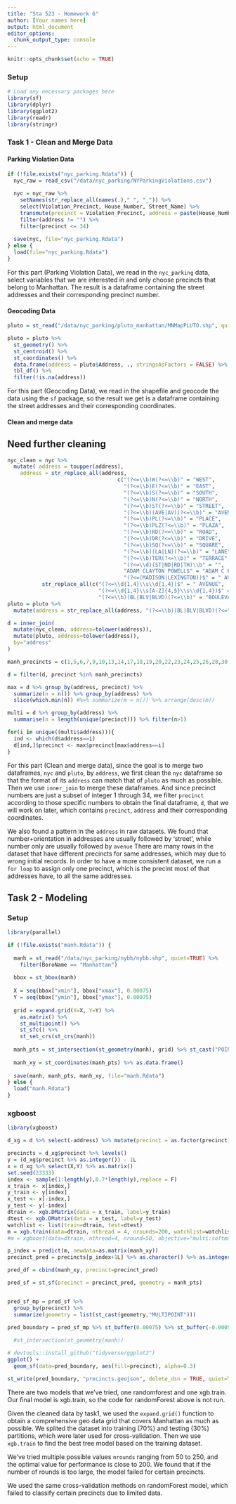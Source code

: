 ```yaml
---
title: "Sta 523 - Homework 6"
author: [Your names here]
output: html_document
editor_options: 
  chunk_output_type: console
---
```


```r
knitr::opts_chunk$set(echo = TRUE)
```

### Setup

```r
# Load any necessary packages here
library(sf)
library(dplyr)
library(ggplot2)
library(readr)
library(stringr)
```

### Task 1 - Clean and Merge Data

#### Parking Violation Data

```r
if (!file.exists("nyc_parking.Rdata")) {
  nyc_raw = read_csv("/data/nyc_parking/NYParkingViolations.csv") 
  
  nyc = nyc_raw %>%
    setNames(str_replace_all(names(.)," ", "_")) %>%
    select(Violation_Precinct, House_Number, Street_Name) %>%
    transmute(precinct = Violation_Precinct, address = paste(House_Number, Street_Name)) %>%
    filter(address != "") %>%
    filter(precinct <= 34)
  
  save(nyc, file="nyc_parking.Rdata")
} else {
  load(file="nyc_parking.Rdata")
}
```

For this part (Parking Violation Data), we read in the `nyc_parking` data, select variables that we are interested in and only choose precincts that belong to Manhattan. The result is a dataframe containing the street addresses and their corresponding precinct number.

#### Geocoding Data

```r
pluto = st_read("/data/nyc_parking/pluto_manhattan/MNMapPLUTO.shp", quiet=TRUE, stringsAsFactors = FALSE) 

pluto = pluto %>%
  st_geometry() %>%
  st_centroid() %>%
  st_coordinates() %>% 
  data.frame(address = pluto$Address, ., stringsAsFactors = FALSE) %>%
  tbl_df() %>%
  filter(!is.na(address))
```

For this part (Geocoding Data), we read in the shapefile and geocode the data using the `sf` package, so the result we get is a dataframe containing the street addresses and their corresponding coordinates.

#### Clean and merge data

## Need further cleaning
```r
nyc_clean = nyc %>% 
  mutate( address = toupper(address),
    address = str_replace_all(address, 
                                   c("(?<=\\b)W(?<=\\b)" = "WEST", 
                                     "(?<=\\b)E(?<=\\b)" = "EAST",
                                     "(?<=\\b)S(?<=\\b)" = "SOUTH",
                                     "(?<=\\b)N(?<=\\b)" = "NORTH",
                                     "(?<=\\b)ST(?<=\\b)" = "STREET",
                                     "(?<=\\b)(AVE|AV)(?<=\\b)" = "AVENUE",
                                     "(?<=\\b)PL(?<=\\b)" = "PLACE",
                                     "(?<=\\b)PLZ(?<=\\b)" = "PLAZA",
                                     "(?<=\\b)RD(?<=\\b)" = "ROAD",
                                     "(?<=\\b)DR(?<=\\b)" = "DRIVE",
                                     "(?<=\\b)SQ(?<=\\b)" = "SQUARE",
                                     "(?<=\\b)(LA|LN)(?<=\\b)" = "LANE",
                                     "(?<=\\b)TER(?<=\\b)" = "TERRACE",
                                     "(?<=\\d)(ST|ND|RD|TH)\\b" = "",
                                     "ADAM CLAYTON POWELL$" = "ADAM C POWELL BLVD",
                                     "(?<=(MADISON|LEXINGTON))$" = " AVENUE")) %>% 
           str_replace_all(c("(?<=\\d{1,4}\\s\\d{1,4})$" = " AVENUE",
                             "(?<=\\d{1,4}\\s[A-Z]{4,5}\\s\\d{1,4})$" = " STREET",
                             "(?<=\\b)(BL|BLV|BLVD)(?<=\\b)" = "BOULEVARD"))) 
pluto = pluto %>% 
  mutate(address = str_replace_all(address, "(?<=\\b)(BL|BLV|BLVD)(?<=\\b)", "BOULEVARD"))

d = inner_join(
  mutate(nyc_clean, address=tolower(address)), 
  mutate(pluto, address=tolower(address)),
  by="address"
)

manh_precincts = c(1,5,6,7,9,10,13,14,17,18,19,20,22,23,24,25,26,28,30,32,33,34)

d = filter(d, precinct %in% manh_precincts)

max = d %>% group_by(address, precinct) %>% 
  summarize(n = n()) %>% group_by(address) %>% 
  slice(which.min(n)) #%>% summarize(m = n()) %>% arrange(desc(m))

multi = d %>% group_by(address) %>%
  summarise(n = length(unique(precinct))) %>% filter(n>1)

for(i in unique((multi$address))){
  ind <- which(d$address==i)
  d[ind,]$precinct <- max$precinct[max$address==i]
}
```

For this part (Clean and merge data), since the goal is to merge two dataframes, `nyc` and `pluto`, by `address`, we first clean the `nyc` dataframe so that the format of its `address` can match that of `pluto` as much as possible. Then we use `inner_join` to merge these dataframes. And since precinct numbers are just a subset of integer 1 through 34, we filter `precinct` according to those specific numbers to obtain the final dataframe, `d`, that we will work on later, which contains `precinct`, `address` and their corresponding coordinates.

We also found a pattern in the `address` in raw datasets. We found that number+orientation in addresses are usually followed by 'street', while number only are usually followed by `avenue`
There are many rows in the dataset that have different precincts for same addresses, which may due to wrong initial records. In order to have a more consistent dataset, we run a `for loop` to assign only one precinct, which is the precint most of that addresses have, to all the same addresses.

## Task 2 - Modeling

### Setup

```r
library(parallel)

if (!file.exists("manh.Rdata")) {
    
  manh = st_read("/data/nyc_parking/nybb/nybb.shp", quiet=TRUE) %>%
    filter(BoroName == "Manhattan")
  
  bbox = st_bbox(manh)
  
  X = seq(bbox["xmin"], bbox["xmax"], 0.00075)
  Y = seq(bbox["ymin"], bbox["ymax"], 0.00075)
  
  grid = expand.grid(X=X, Y=Y) %>% 
    as.matrix() %>%
    st_multipoint() %>%
    st_sfc() %>%
    st_set_crs(st_crs(manh))
      
  manh_pts = st_intersection(st_geometry(manh), grid) %>% st_cast("POINT")
   
  manh_xy = st_coordinates(manh_pts) %>% as.data.frame()
  
  save(manh, manh_pts, manh_xy, file="manh.Rdata")
} else {
  load("manh.Rdata")
}
```



### xgboost

```r
library(xgboost)

d_xg = d %>% select(-address) %>% mutate(precinct = as.factor(precinct))

precincts = d_xg$precinct %>% levels()
y = (d_xg$precinct %>% as.integer()) - 1L
x = d_xg %>% select(X,Y) %>% as.matrix()
set.seed(23333)
index <- sample(1:length(y),0.7*length(y),replace = F)
x_train <- x[index,]
y_train <- y[index]
x_test <- x[-index,]
y_test <- y[-index]
dtrain <- xgb.DMatrix(data = x_train, label=y_train)
dtest <- xgb.DMatrix(data = x_test, label=y_test)
watchlist <- list(train=dtrain, test=dtest)
m = xgb.train(data=dtrain, nthread = 4, nrounds=200, watchlist=watchlist, objective = "multi:softmax",num_class=length(precincts),verbose = 1)
#m = xgboost(data=dtrain, nthread=4, nround=50, objective="multi:softmax", num_class=length(precincts),verbose = 1)

p_index = predict(m, newdata=as.matrix(manh_xy))
precinct_pred = precincts[p_index+1L] %>% as.character() %>% as.integer()

pred_df = cbind(manh_xy, precinct=precinct_pred)

pred_sf = st_sf(precinct = precinct_pred, geometry = manh_pts)


pred_sf_mp = pred_sf %>%
  group_by(precinct) %>%
  summarize(geometry = list(st_cast(geometry,"MULTIPOINT")))

pred_boundary = pred_sf_mp %>% st_buffer(0.00075) %>% st_buffer(-0.0005) 
  
  #st_intersection(st_geometry(manh))

# devtools::install_github("tidyverse/ggplot2")
ggplot() +
  geom_sf(data=pred_boundary, aes(fill=precinct), alpha=0.3)

st_write(pred_boundary, "precincts.geojson", delete_dsn = TRUE, quiet=TRUE)
```


There are two models that we've tried, one randomforest and one xgb.train. Our final model is xgb.train, so the code for randomForest above is not run. 

Given the cleaned data by task1, we used the `expand.grid()` function to obtain a comprehensive geo data grid that covers Manhattan as much as possible. We splited the dataset into training (70%) and testing (30%) partitions, which were later used for cross-validation. Then we use `xgb.train` to find the best tree model based on the training dataset. 

We've tried multiple possible values `nrounds` ranging from 50 to 250, and the optimal value for performance is close to 200. We found that if the number of rounds is too large, the model failed for certain precincts.

We used the same cross-validation methods on randomForest model, which failed to classify certain precincts due to limited data.